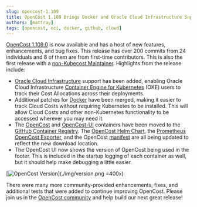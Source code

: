 ```yaml
---
slug: opencost-1.109
title: OpenCost 1.109 Brings Docker and Oracle Cloud Infrastructure Support
authors: [mattray]
tags: [opencost, oci, docker, github, cloud]
---
```


[OpenCost 1.109.0](https://github.com/opencost/opencost/releases/tag/v1.109.0) is now available and has a host of new features, enhancements, and bug fixes. This release has over 200 commits from 24 individuals and 8 of them are from first-time contributors. This is also the first release with a [non-Kubecost Maintainer](https://github.com/opencost/opencost/blob/develop/MAINTAINERS.md). Highlights from the release include:
* [Oracle Cloud Infrastructure](https://www.opencost.io/docs/configuration/oracle) support has been added, enabling Oracle Cloud Infrastructure [Container Engine for Kubernetes](https://docs.oracle.com/en-us/iaas/Content/ContEng/home.htm) (OKE) users to track their Cost Allocations across their deployments.
* Additional patches for [Docker](https://www.opencost.io/docs/installation/docker) have been merged, making it easier to track Cloud Costs without requiring Kubernetes to be installed. This will allow Cloud Costs and other non-Kubernetes functionality to be accessed wherever you may need it.
* The [OpenCost](https://github.com/opencost/opencost/pkgs/container/opencost) and [OpenCost-UI](https://github.com/opencost/opencost/pkgs/container/opencost-ui) containers have been moved to the [GitHub Container Registry](https://github.com/orgs/opencost/packages). The [OpenCost Helm Chart](https://github.com/opencost/opencost-helm-chart), the [Prometheus OpenCost Exporter](https://www.opencost.io/docs/integrations/opencost-exporter), and the OpenCost [manifest](https://github.com/opencost/opencost/blob/develop/kubernetes/opencost.yaml) are all being updated to reflect the new download location.
* The OpenCost UI now shows the version of OpenCost being used in the footer. This is included in the startup logging of each container as well, but it should help make debugging a little easier.

[![OpenCost Version](./img/version.png)](./img/version.png =400x)

There were many more community-provided enhancements, fixes, and additional tests that were added to continue improving OpenCost. Please join us in the [OpenCost community](https://www.opencost.io/docs/community) and help build our next great release!
